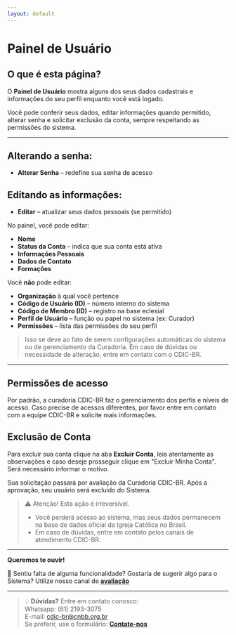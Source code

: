 ```yaml
---
layout: default
---
```


# Painel de Usuário

## O que é esta página?
O **Painel de Usuário** mostra alguns dos seus dados cadastrais e informações do seu perfil enquanto você está logado.  

Você pode conferir seus dados, editar informações quando permitido, alterar senha e solicitar exclusão da conta, sempre respeitando as permissões do sistema.

---

## Alterando a senha:

- **Alterar Senha** – redefine sua senha de acesso  

## Editando as informações:

- **Editar** – atualizar seus dados pessoais (se permitido)  

No painel, você pode editar:  

- **Nome**  
- **Status da Conta** – indica que sua conta está ativa  
- **Informações Pessoais** 
- **Dados de Contato**  
- **Formações**  

Você **não** pode editar:  

- **Organização** à qual você pertence 
- **Código de Usuário (ID)** – número interno do sistema  
- **Código de Membro (ID)** – registro na base eclesial  
- **Perfil de Usuário** – função ou papel no sistema (ex: Curador)  
- **Permissões** – lista das permissões do seu perfil  

> Isso se deve ao fato de serem configurações automáticas do sistema ou de gerenciamento da Curadoria. Em caso de dúvidas ou necessidade de alteração, entre em contato com o CDIC-BR.

---

## Permissões de acesso

Por padrão, a curadoria CDIC-BR faz o gerenciamento dos perfis e níveis de acesso. Caso precise de acessos diferentes, por favor entre em contato com a equipe CDIC-BR e solicite mais informações.

## Exclusão de Conta

Para excluir sua conta clique na aba **Excluir Conta**, leia atentamente as observações e caso deseje prosseguir clique em "Excluir Minha Conta".  
Será necessário informar o motivo.

Sua solicitação passará por avaliação da Curadoria CDIC-BR. Após a aprovação, seu usuário será excluído do Sistema.

> ⚠️ Atenção! Esta ação é irreversível.  
> - Você perderá acesso ao sistema, mas seus dados permanecem na base de dados oficial da Igreja Católica no Brasil.  
> - Em caso de dúvidas, entre em contato pelos canais de atendimento CDIC-BR.

---

**Queremos te ouvir!**

💭 Sentiu falta de alguma funcionalidade? Gostaria de sugerir algo para o Sistema? Utilize nosso canal de **[avaliação](https://forms.office.com/pages/responsepage.aspx?id=BlpvaF6EX0etkdW9PG9jwUzSqlQRE8RDlHjlIt1uXbBUQTJWOVM3SEFXVFc5OTU0U0lUVldIUTcxMC4u&route=shorturl)**

---

> 💡 **Dúvidas?** Entre em contato conosco:  
> Whatsapp: (61) 2193-3075  
> E-mail: cdic-br@cnbb.org.br  
> Se preferir, use o formulário: **[Contate-nos](https://cdic-br.github.io/site-tutoriais/contato)**
